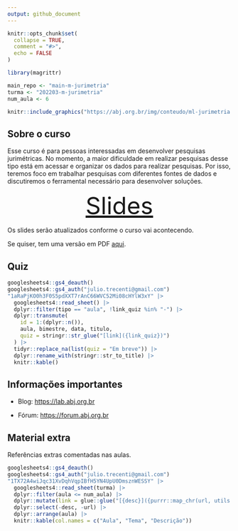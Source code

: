 ```yaml
---
output: github_document
---
```


<!-- README.md is generated from README.Rmd. Please edit that file -->

```r
knitr::opts_chunk$set(
  collapse = TRUE,
  comment = "#>",
  echo = FALSE
)

library(magrittr)

main_repo <- "main-m-jurimetria"
turma <- "202203-m-jurimetria"
num_aula <- 6
```

```r
knitr::include_graphics("https://abj.org.br/img/conteudo/ml-jurimetria.png")
```

## Sobre o curso

Esse curso é para pessoas interessadas em desenvolver pesquisas jurimétricas. No momento, a maior dificuldade em realizar pesquisas desse tipo está em acessar e organizar os dados para realizar pesquisas. Por isso, teremos foco em trabalhar pesquisas com diferentes fontes de dados e discutiremos o ferramental necessário para desenvolver soluções.

<center>

<a href="https://ndtj.github.io/main-m-jurimetria/slides/" style="font-size:40pt;font-face:bold;">Slides</a>

</center>

Os slides serão atualizados conforme o curso vai acontecendo.

Se quiser, tem uma versão em PDF [aqui](https://ndtj.github.io/main-m-jurimetria/slides/index.pdf).

## Quiz

```r
googlesheets4::gs4_deauth()
googlesheets4::gs4_auth("julio.trecenti@gmail.com")
"1aRaPjKO0h3F0S5pdXXT7rAnC66WVC52Mi08cHYlW3xY" |> 
  googlesheets4::read_sheet() |> 
  dplyr::filter(tipo == "aula", !link_quiz %in% "-") |> 
  dplyr::transmute(
    id = 1:(dplyr::n()), 
    aula, bimestre, data, titulo, 
    quiz = stringr::str_glue("[link]({link_quiz})")
  ) |> 
  tidyr::replace_na(list(quiz = "Em breve")) |> 
  dplyr::rename_with(stringr::str_to_title) |> 
  knitr::kable()
```


## Informações importantes

- Blog: [https://lab.abj.org.br](https://lab.abj.org.br)

- Fórum: [https://forum.abj.org.br](https://forum.abj.org.br)


## Material extra

Referências extras comentadas nas aulas.

```r
googlesheets4::gs4_deauth()
googlesheets4::gs4_auth("julio.trecenti@gmail.com")
"1TX72A4wiJqc31XvDqhVqpIBfH5YN4UpU0DmsznWESSY" |> 
  googlesheets4::read_sheet(turma) |>
  dplyr::filter(aula <= num_aula) |> 
  dplyr::mutate(link = glue::glue("[{desc}]({purrr::map_chr(url, utils::URLencode)})")) |>
  dplyr::select(-desc, -url) |>
  dplyr::arrange(aula) |> 
  knitr::kable(col.names = c("Aula", "Tema", "Descrição"))
```
